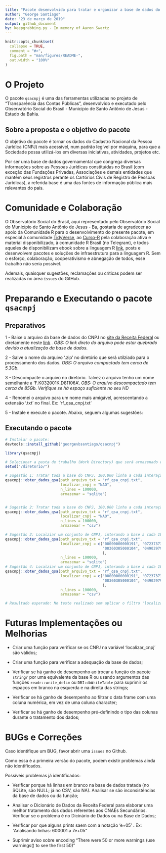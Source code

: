 ```yaml
---
title: "Pacote desenvolvido para tratar e organizar a base de dados do Cadastro Nacional da Pessoa Jurídica (CNPJ)"
author: "George Santiago"
date: "23 de março de 2019"
output: github_document
by: keepgrabbing.py - In memory of Aaron Swartz
---
```



<!-- README.md is generated from README.Rmd. Please edit that file -->

```r
knitr::opts_chunk$set(
  collapse = TRUE,
  comment = "#>",
  fig.path = "man/figures/README-",
  out.width = "100%"
)
```
# O Projeto

O pacote `qsacnpj` é uma das ferramentas utilizadas no projeto de "Transparência das Contas Públicas", desenvolvido e executado pelo Observatório Social do Brasil - Município de Santo Antônio de Jesus - Estado da Bahia.

## Sobre a proposta e o objetivo do pacote

O objetivo do pacote é tornar os dados do Cadastro Nacional da Pessoa Jurídica (CNPJ) mais acessível, num padrão legível por máquina, para que a Sociedade possa utilizá-los em diversas iniciativas, atividades, projetos etc.

Por ser uma base de dados governamental que congrega diversas informações sobre as Pessoas Jurídicas constituídas no Brasil (com exceção das Fundações Privadas, Associações e demais entidades que mantêm seus registros perante os Cartórios Civis de Registro de Pessoas Jurídicas), a referida base é uma das fontes de informação pública mais relevantes do país.


# Comunidade e Colaboração

O Observatório Social do Brasil, aqui representado pelo Observatório Social do Município de Santo Antônio de Jesus - Ba, gostaria de agradecer ao apoio da Comunidade R para o desenvolvimento do presente pacote, em especial à comunidade [TidyVerse](https://www.tidyverse.org/), ao [Curso-R](https://www.curso-r.com/) pela colaboração ativa e material disponibilizado, à comunidade R Brasil (no Telegram), e todos aqueles de disponibilizam ebook sobre a linguagem R [link](https://bookdown.org/), posts e desenvolvem pacotes e soluções de infraestrutura para a linguagem R. Sem o esforço, colaboração, cooperativismo e abnegação de todos, esse trabalho não seria possível.

Ademais, quaisquer sugestões, reclamações ou críticas podem ser realizadas no área `issues` do GitHub.


# Preparando e Executando o pacote `qsacnpj`

## Preparativos

1 - Baixe o arquivo da base de dados do CNPJ no [site da Receita Federal](http://receita.economia.gov.br/orientacao/tributaria/cadastros/cadastro-nacional-de-pessoas-juridicas-cnpj/dados-publicos-cnpj) ou diretamente neste [link](http://200.152.38.155/CNPJ/DADOS_ABERTOS_CNPJ.zip) . *OBS: O link direto do arquivo pode estar quebrado devido a atualização da base de dados.*

2 - Salve o nome do arquivo '.zip' no diretório que será utilziado para o processamento dos dados. *OBS: O arquivo compactado tem cerca de 5.3Gb*.

3 - Descompacte o arquivo no diretório. Talvez o arquivo tenho um nome semelhante a 'F.K032001K.D81106A'. *OBS: O arquivo descompactado tem cerca de 85Gb. Verifique se há espaço suficiente no seu HD*

4 - Renomei o arquivo para um nome mais amigável, acrescentando a extensão '.txt' no final. Ex: 'rf_qsa_cnpj.txt'

5 - Instale e execute o pacote. Abaixo, seguem algumas sugestões:

## Executando o pacote

```r

# Instalar o pacote:
devtools::install_github("georgevbsantiago/qsacnpj")

library(qsacnpj)

# Selecionar a pasta de trabalho (Work Directory) que será armazenado os dados do CNPJ
setwd("/diretorio/")

# Sugestão 1: Tratar toda a base do CNPJ, 100.000 linha a cada interação, armazenando os dados no SQLite
qsacnpj::obter_dados_qsa(path_arquivo_txt = "rf_qsa_cnpj.txt",
                         localizar_cnpj = "NAO",
                         n_lines = 100000,
                         armazenar = "sqlite")


# Sugestão 2: Tratar toda a base do CNPJ, 100.000 linha a cada interação, armazenando os dados no CSV
qsacnpj::obter_dados_qsa(path_arquivo_txt = "rf_qsa_cnpj.txt",
                         localizar_cnpj = "NAO",
                         n_lines = 100000,
                         armazenar = "csv")

# Sugestão 3: Localziar um conjunto de CNPJ, interando a base a cada 100.000 linha, armazenando os dados localizados no SQLite
qsacnpj::obter_dados_qsa(path_arquivo_txt = "rf_qsa_cnpj.txt",
                         localizar_cnpj = c("00000000000191", "07237373000120",
                                            "00360305000104", "04902979000144"
                                            ),
                         n_lines = 100000,
                         armazenar = "sqlite")
# Sugestão 4: Localziar um conjunto de CNPJ, interando a base a cada 100.000 linha, armazenando os dados localizados no CSV
qsacnpj::obter_dados_qsa(path_arquivo_txt = "rf_qsa_cnpj.txt",
                         localizar_cnpj = c("00000000000191", "07237373000120",
                                            "00360305000104", "04902979000144"
                                            ),
                         n_lines = 100000,
                         armazenar = "csv")

# Resultado esperado: No teste realizado sem aplicar o filtro 'localizar_cnpj', o código executou com sucesso o tratamento e organização de todos os dados no tempo de 1 hora e 30 minutos, gerando um arquivo SQLite de +/- 23Gb, usando um notebook com processador i7 5ª Geração, 16Gb DDR3 e disco HDD.


```

# Futuras Implementações ou Melhorias

- Criar uma função para verificar se os CNPJ na variável 'localizar_cnpj' são válidos;

- Criar uma função para verificar a adequação da base de dados;

- Verificar se há ganho de desempenho ao trocar a função do pacote `stringr` por uma equivalente da base R ou usando argumentos das funções `readr::write_delim` ou `DBI:dbWriteTable` para suprimir os espaços em branco na esquerda e na direita das strings;

- Verificar se há ganho de desempenho ao filtrar o data frame com uma coluna numérica, em vez de uma coluna character;

- Verificar se há ganho de desempenho pré-definindo o tipo das colunas durante o tratamento dos dados;


# BUGs e Correções

Caso identifique um BUG, favor abrir uma `issues` no Github.

Como essa é a primeira versão do pacote, podem existir problemas ainda não identificados.

Possíveis problemas já identificados:

- Verificar porque há linhas em branco na base de dados tratada (no SQLite, são NULL; já no CSV, são NA).
Analisar se são inconsistências da base de dados ou da função;

- Analisar o Dicionário de Dados da Receita Federal para elaborar uma melhor tratamento dos dados referentes aos CNAEs Secundários. Verificar se o problema é no Dicinário de Dados ou na Base de Dados;

- Verificar por que alguns prints saem com a notação 'e+05' . Ex: "Analisando linhas: 600001 a 7e+05"

- Suprimir aviso sobre encoding "There were 50 or more warnings (use warnings() to see the first 50)"
